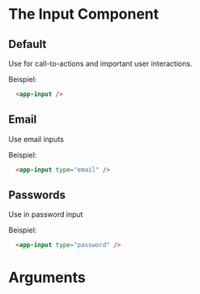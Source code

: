 
<Meta
  of={InputStory}
/>

# The Input Component

## Default

Use for call-to-actions and important user interactions.

<Canvas of={InputStory.Default}></Canvas>

Beispiel:

```html
  <app-input />
```

## Email

Use email inputs

<Canvas of={InputStory.Email}></Canvas>

Beispiel:

```html
  <app-input type="email" />
```

## Passwords

Use in password input

<Canvas of={InputStory.Password}></Canvas>

Beispiel:

```html
  <app-input type="password" />
```

# Arguments

<ArgsTable/>

